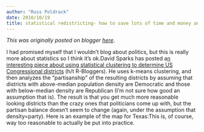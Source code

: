 ```yaml
---
author: "Russ Poldrack"
date: 2010/10/19
title: statistical redistricting- how to save lots of time and money and get just about the same result
---
```


*This was originally posted on blogger [here](https://russpoldrack.blogspot.com/2010/10/statistical-redistricting-how-to-save.html)*.

I had promised myself that I wouldn't blog about politics, but this is really more about statistics so I think it's ok.David Sparks has posted a[n interesting piece about using statistical clustering to determine US Congressional districts](http://dsparks.wordpress.com/2010/10/18/k-means-redistricting/) (h/t R-Bloggers).  He uses k-means clustering, and then analyzes the "partisanship" of the resulting districts by assuming that districts with above-median population density are Democratic and those with below-median density are Republican (I'm not sure how good an assumption that is).  The result is that you get much more reasonable looking districts than the crazy ones that politicians come up with, but the partisan balance doesn't seem to change (again, under the assumption that density=party).  Here is an example of the map for Texas:This is, of course, way too reasonable to actually be put into practice.